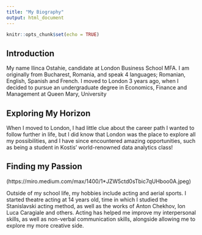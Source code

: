 ```yaml
---
title: "My Biography"
output: html_document
---
```


```r
knitr::opts_chunk$set(echo = TRUE)
```

## Introduction

My name Ilinca Ostahie, candidate at London Business School MFA. I am originally from Bucharest, Romania, and speak 4 languages; Romanian, English, Spanish and French. I moved to London 3 years ago, when I decided to pursue an undergraduate degree in Economics, Finance and Management at Queen Mary, University 

## Exploring My Horizon

When I moved to London, I had little clue about the career path I wanted to follow further in life, but I did know that London was the place to explore all my possibilities, and I have since encountered amazing opportunities, such as being a student in Kostis’ world-renowned data analytics class!

## Finding my Passion

(https://miro.medium.com/max/1400/1*JZW5ctd0sTbic7qUHboo0A.jpeg)

Outside of my school life, my hobbies include acting and aerial sports. I started theatre acting at 14 years old, time in which I studied the Stanislavski acting method, as well as the works of Anton Chekhov, Ion Luca Caragiale and others. Acting has helped me improve my interpersonal skills, as well as non-verbal communication skills, alongside allowing me to explore my more creative side.
